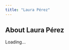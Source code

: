 ```yaml
---
title: "Laura Pérez"
---
```


## About Laura Pérez

<div id="professorInfo">Loading...</div>

<script>
const professorId = "laura-perez";

Promise.all([
  fetch("../data/professors.json").then(res => res.json()),
  fetch("../data/centers.json").then(res => res.json())
])
.then(([professors, centers]) => {
  const prof = professors.find(p => p.id === professorId);
  if (!prof) {
    document.getElementById("professorInfo").innerHTML = "<p>Professor not found.</p>";
    return;
  }

  const centerData = (prof.center_ids || []).map(cid =>
    centers.find(c => c.id === cid)
  ).filter(c => c);

  document.getElementById("professorInfo").innerHTML = `
    <p>${prof.bio || "No biography available."}</p>

    <h3>Languages Spoken</h3>
    <ul>${(prof.languages || []).map(l => `<li>${l}</li>`).join("")}</ul>

    <h3>Teaches At</h3>
    <ul>
      ${centerData.map(c => 
        `<li><a href="../centers/${c.page.split("/").pop()}">${c.name}</a> (${c.city})</li>`
      ).join("")}
    </ul>
  `;
})
.catch(err => {
  console.error(err);
  document.getElementById("professorInfo").innerHTML = "<p>Error loading data.</p>";
});
</script>
